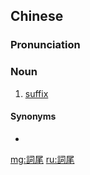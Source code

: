 {{also|词尾}}
==Chinese==
{{zh-forms|s=词尾}}

===Pronunciation===
{{zh-pron
|m=cíwěi
|cat=n
}}

===Noun===
{{zh-noun}}

# {{lb|zh|grammar}} [[suffix]]

====Synonyms====
* {{zh-l|後綴}}

[[mg:詞尾]]
[[ru:詞尾]]